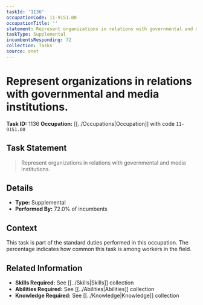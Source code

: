 ```yaml
---
taskId: '1136'
occupationCode: 11-9151.00
occupationTitle: ''
statement: Represent organizations in relations with governmental and media institutions.
taskType: Supplemental
incumbentsResponding: 72
collection: Tasks
source: onet
---
```

# Represent organizations in relations with governmental and media institutions.

**Task ID:** 1136
**Occupation:** [[../Occupations|Occupation]] with code `11-9151.00`

## Task Statement

> Represent organizations in relations with governmental and media institutions.

## Details

- **Type:** Supplemental
- **Performed By:** 72.0% of incumbents

## Context

This task is part of the standard duties performed in this occupation. The percentage indicates how common this task is among workers in the field.

## Related Information

- **Skills Required:** See [[../Skills|Skills]] collection
- **Abilities Required:** See [[../Abilities|Abilities]] collection
- **Knowledge Required:** See [[../Knowledge|Knowledge]] collection
